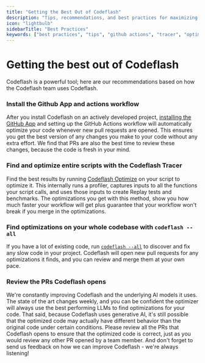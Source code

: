 ```yaml
---
title: "Getting the Best Out of Codeflash"
description: "Tips, recommendations, and best practices for maximizing Codeflash's optimization capabilities"
icon: "lightbulb"
sidebarTitle: "Best Practices"
keywords: ["best practices", "tips", "github actions", "tracer", "optimization", "workflow"]
---
```


# Getting the best out of Codeflash

Codeflash is a powerful tool; here are our recommendations based on how the Codeflash team uses Codeflash.

### Install the Github App and actions workflow

After you install Codeflash on an actively developed project, [installing the GitHub App](getting-started/codeflash-github-actions) and setting up the
GitHub Actions workflow will automatically optimize your code whenever new pull requests are opened. This ensures you get the best version of any changes you make to your code without any extra effort. We find that PRs are also the best time to review these changes, because the code is fresh in your mind.

### Find and optimize entire scripts with the Codeflash Tracer

Find the best results by running [Codeflash Optimize](optimizing-with-codeflash/trace-and-optimize) on your script to optimize it.
This internally runs a profiler, captures inputs to all the functions your script calls, and uses those inputs to create Replay tests and benchmarks.
The optimizations you get with this method, show you how much faster your workflow will get plus guarantee that your workflow won't break if you merge in the optimizations.

###

### Find optimizations on your whole codebase with `codeflash --all`

If you have a lot of existing code, run [`codeflash --all`](optimizing-with-codeflash/codeflash-all) to discover and fix any
slow code in your project. Codeflash will open new pull requests for any optimizations it finds, and you can review and merge them at your own pace.


### Review the PRs Codeflash opens

We're constantly improving Codeflash and the underlying AI models it uses. The state of the art changes weekly, and you can be confident the optimizer will always use the best performing LLMs to find optimizations for your code. That said, because Codeflash uses generative AI, it's still possible that the optimized code may actually have different behavior than the original code under certain conditions. Please review all the PRs that Codeflash opens to ensure that the optimized code is correct, just as you would review any other PR opened by a team member. And don't forget to send us feedback on how we can improve Codeflash - we're always listening!